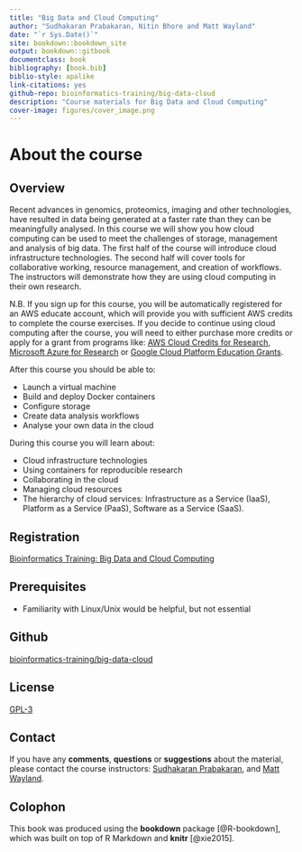 ```yaml
--- 
title: "Big Data and Cloud Computing"
author: "Sudhakaran Prabakaran, Nitin Bhore and Matt Wayland"
date: "`r Sys.Date()`"
site: bookdown::bookdown_site
output: bookdown::gitbook
documentclass: book
bibliography: [book.bib]
biblio-style: apalike
link-citations: yes
github-repo: bioinformatics-training/big-data-cloud
description: "Course materials for Big Data and Cloud Computing"
cover-image: figures/cover_image.png
---
```


# About the course 

## Overview
Recent advances in genomics, proteomics, imaging and other technologies, have resulted in data being generated at a faster rate than they can be meaningfully analysed. In this course we will show you how cloud computing can be used to meet the challenges of storage, management and analysis of big data. The first half of the course will introduce cloud infrastructure technologies. The second half will cover tools for collaborative working, resource management, and creation of workflows. The instructors will demonstrate how they are using cloud computing in their own research.

N.B. If you sign up for this course, you will be automatically registered for an AWS educate account, which will provide you with sufficient AWS credits to complete the course exercises. If you decide to continue using cloud computing after the course, you will need to either purchase more credits or apply for a grant from programs like: [AWS Cloud Credits for Research](https://aws.amazon.com/research-credits/), [Microsoft Azure for Research](https://www.microsoft.com/en-us/research/academic-program/microsoft-azure-for-research/) or [Google Cloud Platform Education Grants](https://cloud.google.com/edu/). 

After this course you should be able to:

* Launch a virtual machine
* Build and deploy Docker containers
* Configure storage
* Create data analysis workflows
* Analyse your own data in the cloud

During this course you will learn about:

* Cloud infrastructure technologies
* Using containers for reproducible research
* Collaborating in the cloud
* Managing cloud resources
* The hierarchy of cloud services: Infrastructure as a Service (IaaS), Platform as a Service (PaaS), Software as a Service (SaaS).


## Registration
[Bioinformatics Training: Big Data and Cloud Computing](https://training.cam.ac.uk/bioinformatics/event/2473649)

## Prerequisites

* Familiarity with Linux/Unix would be helpful, but not essential

## Github
[bioinformatics-training/big-data-cloud](https://github.com/bioinformatics-training/big-data-cloud)

## License
[GPL-3](https://www.gnu.org/licenses/gpl-3.0.en.html)


## Contact
If you have any **comments**, **questions** or **suggestions** about the material, please contact the course instructors: <a href="mailto:wk181x@gmail.com">Sudhakaran Prabakaran</a>, and <a href="mailto:mw283@cam.ac.uk">Matt Wayland</a>. 

## Colophon

This book was produced using the **bookdown** package [@R-bookdown], which was built on top of R Markdown and **knitr** [@xie2015].
